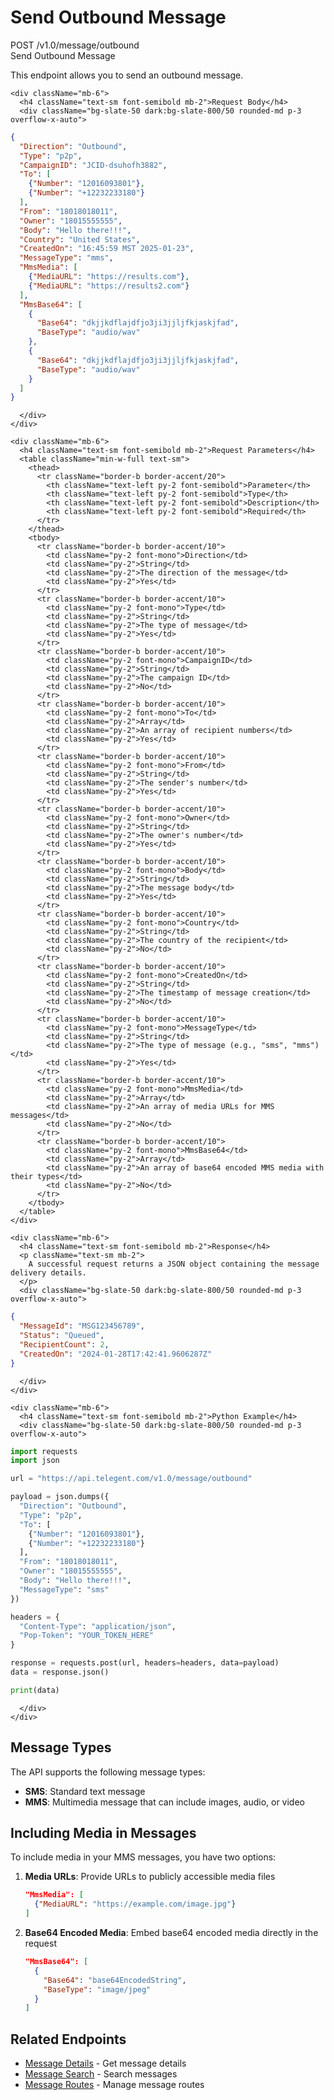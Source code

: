 # Send Outbound Message

<div className="mt-4 border border-accent/20 rounded-md overflow-hidden">
  <div className="bg-accent/5 px-4 py-2 border-b border-accent/20 flex justify-between items-center">
    <div className="flex items-center gap-2">
      <span className="bg-blue-500 text-white px-2 py-0.5 rounded-md text-xs font-semibold">POST</span>
      <span className="font-mono text-sm">/v1.0/message/outbound</span>
    </div>
    <span className="text-xs font-medium text-slate-500">Send Outbound Message</span>
  </div>
  
  <div className="p-4">
    <p className="text-sm mb-4">
      This endpoint allows you to send an outbound message.
    </p>
    
    <div className="mb-6">
      <h4 className="text-sm font-semibold mb-2">Request Body</h4>
      <div className="bg-slate-50 dark:bg-slate-800/50 rounded-md p-3 overflow-x-auto">
```json
{
  "Direction": "Outbound",
  "Type": "p2p",
  "CampaignID": "JCID-dsuhofh3882",
  "To": [
    {"Number": "12016093801"},
    {"Number": "+12232233180"}
  ],
  "From": "18018018011",
  "Owner": "18015555555",
  "Body": "Hello there!!!",
  "Country": "United States",
  "CreatedOn": "16:45:59 MST 2025-01-23",
  "MessageType": "mms",
  "MmsMedia": [
    {"MediaURL": "https://results.com"},
    {"MediaURL": "https://results2.com"}
  ],
  "MmsBase64": [
    {
      "Base64": "dkjjkdflajdfjo3ji3jjljfkjaskjfad",
      "BaseType": "audio/wav"
    },
    {
      "Base64": "dkjjkdflajdfjo3ji3jjljfkjaskjfad",
      "BaseType": "audio/wav"
    }
  ]
}
```
      </div>
    </div>
    
    <div className="mb-6">
      <h4 className="text-sm font-semibold mb-2">Request Parameters</h4>
      <table className="min-w-full text-sm">
        <thead>
          <tr className="border-b border-accent/20">
            <th className="text-left py-2 font-semibold">Parameter</th>
            <th className="text-left py-2 font-semibold">Type</th>
            <th className="text-left py-2 font-semibold">Description</th>
            <th className="text-left py-2 font-semibold">Required</th>
          </tr>
        </thead>
        <tbody>
          <tr className="border-b border-accent/10">
            <td className="py-2 font-mono">Direction</td>
            <td className="py-2">String</td>
            <td className="py-2">The direction of the message</td>
            <td className="py-2">Yes</td>
          </tr>
          <tr className="border-b border-accent/10">
            <td className="py-2 font-mono">Type</td>
            <td className="py-2">String</td>
            <td className="py-2">The type of message</td>
            <td className="py-2">Yes</td>
          </tr>
          <tr className="border-b border-accent/10">
            <td className="py-2 font-mono">CampaignID</td>
            <td className="py-2">String</td>
            <td className="py-2">The campaign ID</td>
            <td className="py-2">No</td>
          </tr>
          <tr className="border-b border-accent/10">
            <td className="py-2 font-mono">To</td>
            <td className="py-2">Array</td>
            <td className="py-2">An array of recipient numbers</td>
            <td className="py-2">Yes</td>
          </tr>
          <tr className="border-b border-accent/10">
            <td className="py-2 font-mono">From</td>
            <td className="py-2">String</td>
            <td className="py-2">The sender's number</td>
            <td className="py-2">Yes</td>
          </tr>
          <tr className="border-b border-accent/10">
            <td className="py-2 font-mono">Owner</td>
            <td className="py-2">String</td>
            <td className="py-2">The owner's number</td>
            <td className="py-2">Yes</td>
          </tr>
          <tr className="border-b border-accent/10">
            <td className="py-2 font-mono">Body</td>
            <td className="py-2">String</td>
            <td className="py-2">The message body</td>
            <td className="py-2">Yes</td>
          </tr>
          <tr className="border-b border-accent/10">
            <td className="py-2 font-mono">Country</td>
            <td className="py-2">String</td>
            <td className="py-2">The country of the recipient</td>
            <td className="py-2">No</td>
          </tr>
          <tr className="border-b border-accent/10">
            <td className="py-2 font-mono">CreatedOn</td>
            <td className="py-2">String</td>
            <td className="py-2">The timestamp of message creation</td>
            <td className="py-2">No</td>
          </tr>
          <tr className="border-b border-accent/10">
            <td className="py-2 font-mono">MessageType</td>
            <td className="py-2">String</td>
            <td className="py-2">The type of message (e.g., "sms", "mms")</td>
            <td className="py-2">Yes</td>
          </tr>
          <tr className="border-b border-accent/10">
            <td className="py-2 font-mono">MmsMedia</td>
            <td className="py-2">Array</td>
            <td className="py-2">An array of media URLs for MMS messages</td>
            <td className="py-2">No</td>
          </tr>
          <tr className="border-b border-accent/10">
            <td className="py-2 font-mono">MmsBase64</td>
            <td className="py-2">Array</td>
            <td className="py-2">An array of base64 encoded MMS media with their types</td>
            <td className="py-2">No</td>
          </tr>
        </tbody>
      </table>
    </div>
    
    <div className="mb-6">
      <h4 className="text-sm font-semibold mb-2">Response</h4>
      <p className="text-sm mb-2">
        A successful request returns a JSON object containing the message delivery details.
      </p>
      <div className="bg-slate-50 dark:bg-slate-800/50 rounded-md p-3 overflow-x-auto">
```json
{
  "MessageId": "MSG123456789",
  "Status": "Queued",
  "RecipientCount": 2,
  "CreatedOn": "2024-01-28T17:42:41.9606287Z"
}
```
      </div>
    </div>
    
    <div className="mb-6">
      <h4 className="text-sm font-semibold mb-2">Python Example</h4>
      <div className="bg-slate-50 dark:bg-slate-800/50 rounded-md p-3 overflow-x-auto">
```python
import requests
import json

url = "https://api.telegent.com/v1.0/message/outbound"

payload = json.dumps({
  "Direction": "Outbound",
  "Type": "p2p",
  "To": [
    {"Number": "12016093801"},
    {"Number": "+12232233180"}
  ],
  "From": "18018018011",
  "Owner": "18015555555",
  "Body": "Hello there!!!",
  "MessageType": "sms"
})

headers = {
  "Content-Type": "application/json",
  "Pop-Token": "YOUR_TOKEN_HERE"
}

response = requests.post(url, headers=headers, data=payload)
data = response.json()

print(data)
```
      </div>
    </div>
  </div>
</div>

## Message Types

The API supports the following message types:

- **SMS**: Standard text message
- **MMS**: Multimedia message that can include images, audio, or video

## Including Media in Messages

To include media in your MMS messages, you have two options:

1. **Media URLs**: Provide URLs to publicly accessible media files
   ```json
   "MmsMedia": [
     {"MediaURL": "https://example.com/image.jpg"}
   ]
   ```

2. **Base64 Encoded Media**: Embed base64 encoded media directly in the request
   ```json
   "MmsBase64": [
     {
       "Base64": "base64EncodedString",
       "BaseType": "image/jpeg"
     }
   ]
   ```

## Related Endpoints

- [Message Details](/api-reference/intelligent-messaging/message-details) - Get message details
- [Message Search](/api-reference/intelligent-messaging/message-search) - Search messages
- [Message Routes](/api-reference/intelligent-messaging/message-routes) - Manage message routes 